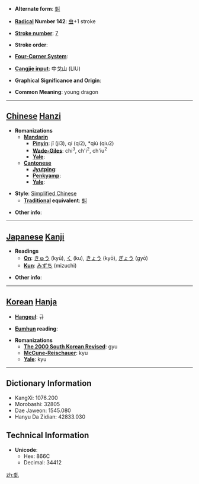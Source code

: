 * '''Alternate form''': [[虯]]

* '''[[Wiktionary:Chinese radical index| Radical]] Number 142''': [[Wiktionary:Chinese radical index 虫|虫]]+1 stroke

* '''[[Wiktionary:Chinese total strokes index|Stroke number]]''': [[Wiktionary:Chinese total strokes index 7|7]]

* '''Stroke order''': 

* '''[[Wiktionary:Chinese four corner index|Four-Corner System]]''': 

* '''[[Wiktionary:Chinese Cangjie index|Cangjie input]]''': 中戈山 (LIU)

* '''Graphical Significance and Origin''': 

* '''Common Meaning''': young dragon

----

== [[Chinese]] [[Hanzi]] ==

* '''Romanizations'''
** '''[[Mandarin]]'''
*** '''[[Pinyin]]''': jǐ (ji3), qí (qi2), *qiú (qiu2)
*** '''[[Wade-Giles]]''': chi<sup>3</sup>, ch'i<sup>2</sup>, ch'iu<sup>2</sup>
*** '''[[Yale]]''': 
** '''[[Cantonese]]'''
*** '''[[Jyutping]]''':
*** '''[[Penkyamp]]''': 
*** '''[[Yale]]''': 

* '''Style''': [[Simplified Chinese]] 
** '''[[Traditional Chinese|Traditional]] equivalent''': [[虯]]

* '''Other info''': 

----

== [[Japanese]] [[Kanji]] ==

* '''Readings'''
** '''[[On]]''': [[きゅう]] (kyū), [[く]] (ku), [[きょう]] (kyō), [[ぎょう]] (gyō)
** '''[[Kun]]''': [[みずち]] (mizuchi)

* '''Other info''':  

----

== [[Korean]] [[Hanja]] ==

* '''[[Hangeul]]''': 규

* '''[[Eumhun]] reading''': 

* '''Romanizations'''
** '''[[The 2000 South Korean Revised Romanization|The 2000 South Korean Revised]]''': gyu
** '''[[McCune-Reischauer]]''': kyu
** '''[[Yale]]''': kyu

----

== Dictionary Information ==

* KangXi: 1076.200
* Morobashi: 32805
* Dae Jaweon: 1545.080
* Hanyu Da Zidian: 42833.030

== Technical Information ==

* '''Unicode''':
** Hex: 866C
** Decimal: 34412

[[zh:虬]]